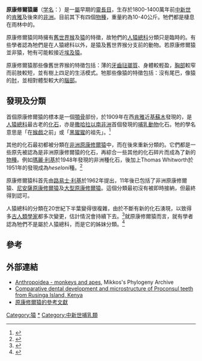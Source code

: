 {{Automatic taxobox
| taxon = Proconsul
| authority =Hopwood, 1933
| name = 原康修爾猿
| fossil_range = {{Fossil  range|18|14}}[[中新世|中新世]]
| image = Proconsul skeleton reconstitution (University of Zurich).JPG
| image_width = 250px
| subdivision_ranks = [[種|種]]
| subdivision = 
* [[非洲原康修爾猿|非洲原康修爾猿]] ''P. africanus''
* [[尼安薩原康修爾猿|尼安薩原康修爾猿]] ''P. nyanzae''
* [[大型原康修爾猿|大型原康修爾猿]] ''P. major''
* ''P. heseloni''
}}

'''原康修爾猿屬'''（[[学名|学名]]：''{{lang|la|Proconsul}}''）是一[[屬|屬]]早期的[[靈長目|靈長目]]，生存於1800-1400萬年前[[中新世|中新世]]的[[肯雅|肯雅]]及後來的[[非洲|非洲]]。目前其下有四個[[物種|物種]]，重量約為10-40公斤。牠們都是棲息在雨林中的。

原康修爾猿同時擁有[[舊世界猴|舊世界猴]]及[[猿|猿]]的特徵，故牠們的[[人猿總科|人猿總科]]分類只是臨時的。有些學者認為牠們是在人猿總科以外，是猿及舊世界猴分支前的動物。若原康修爾猿並非猿，牠有可能較接近[[埃及猿|埃及猿]]。

原康修爾猿那些像舊世界猴的特徵包括：薄的[[牙齒|牙齒]][[琺瑯質|琺瑯質]]、身體較輕盈，[[胸部|胸部]]較窄而前肢較短，並有樹上四足的生活模式。牠那些像猿的特徵包括：沒有尾巴，像猿的[[肘|肘]]，並相對體型較大的[[腦部|腦部]]。

== 發現及分類 ==
首個原康修爾猿的標本是一個[[顎骨|顎骨]]部份，於1909年在西[[肯雅|肯雅]]近[[基蘇木|基蘇木]]發現的，是[[人猿總科|人猿總科]]最古老的[[化石|化石]]，亦是[[撒哈拉以南非洲|撒哈拉以南非洲]]首個發現的[[哺乳動物|哺乳動物]]化石。牠的學名意思是「在[[猴戲|猴戲]]之前」或「[[黑猩猩|黑猩猩]]的祖先」。<ref name=morell>{{Cite book en|author=Virginia Morell|year=1996|title=Ancestral Passions: The Leakey Family and the Quest for Humankind's Beginnings|publisher=Touchstone|id=ISBN 978-0-684-82470-3}}</ref>

其他的化石最初都被分類在[[非洲原康修爾猿|非洲原康修爾猿]]中，而在後來重新分類的。它們都是一些原先被認為是非洲原康修爾猿的化石，再綜合一些其他的化石碎片而成為了新的[[物種|物種]]。例如[[瑪麗·利基|瑪麗·利基]]於1948年發現的非洲種化石，後加上Thomas Whitworth於1951年的發現成為''heseloni''種。<ref name=walker2005>{{Cite book en|author=Alan Walker and Pat Shipman|title=The Ape in the tree: An Intellectual & Natural History of Proconsul|publisher=The Belknap Press of Harvard University Press|location=Cambridge, Massachusetts, London, England|year=2005|id=ISBN 0-674-01675-0|url=http://www.hup.harvard.edu/pdf/WALAPE_excerpt.pdf|access-date=2008-02-23|archive-date=2006-09-08|archive-url=https://web.archive.org/web/20060908034858/http://www.hup.harvard.edu/pdf/WALAPE_excerpt.pdf|dead-url=yes}}</ref>

原康修爾猿科首先由[[路易士·利基|路易士·利基]]於1962年提出，11年後已包括了非洲原康修爾猿、[[尼安薩原康修爾猿|尼安薩原康修爾猿]]及[[大型原康修爾猿|大型原康修爾猿]]。這個分類最初沒有被即時接納，但最終得到認可。

人猿總科的分類在20世紀下半葉變得很複雜，由於不斷有新的化石湧現，以致得多[[古人類學家|古人類學家]]都多次變更，估計情況會持續下去。<ref name=russel2006>{{Cite book en|url=http://books.google.com/books?id=LTG0GnSEiKUC&pg=RA2-PA23&lpg=RA2-PA23&dq=%22proconsul+nyanzae%22&source=web&ots=52esPJKbZy&sig=LhLrdo2jRrlS2wDggr3RAvzBST8#PRA2-PA15,M1|chapter=Seven Decades of East African Miocene Anthropoid Studies|author=Russel H. Tuttle|title=Human Origins and Environmental Backgrounds|publisher=Springer|year=2006|id=ISBN 0-387-29638-7|access-date=2008-02-23|archive-date=2016-06-14|archive-url=https://web.archive.org/web/20160614160941/https://books.google.com/books?id=LTG0GnSEiKUC&pg=RA2-PA23&lpg=RA2-PA23&dq=%22proconsul+nyanzae%22&source=web&ots=52esPJKbZy&sig=LhLrdo2jRrlS2wDggr3RAvzBST8#PRA2-PA15,M1|dead-url=no}}</ref>就原康修爾猿而言，就有學者認為牠們不是屬於人猿總科，而是它的姊妹分類。<ref>{{Cite journal en|author=P Andrews, L Martin|url=http://www.sciencedirect.com/science?_ob=ArticleURL&_udi=B6WJS-4F1SV8P-7&_user=10&_coverDate=01%2F31%2F1987&_rdoc=1&_fmt=&_orig=search&_sort=d&view=c&_acct=C000050221&_version=1&_urlVersion=0&_userid=10&md5=12ec67351b34b528e7cce606a655d906|title=Cladistic relationships of extant and fossil hominoids|journal=Journal of Human Evolution|volume=16|issue=1|date=January 1987|pages=101-118|access-date=2008-02-23|archive-date=2008-01-28|archive-url=https://web.archive.org/web/20080128193647/http://www.sciencedirect.com/science?_ob=ArticleURL&_udi=B6WJS-4F1SV8P-7&_user=10&_coverDate=01%2F31%2F1987&_rdoc=1&_fmt=&_orig=search&_sort=d&view=c&_acct=C000050221&_version=1&_urlVersion=0&_userid=10&md5=12ec67351b34b528e7cce606a655d906|dead-url=no}}</ref>

== 參考 ==
{{reflist}}

== 外部連結 ==
{{维基物种|Proconsul}}
{{Commons category|Proconsul}}
* [https://web.archive.org/web/20071223080304/http://www.fmnh.helsinki.fi/users/haaramo/Metazoa/Deuterostoma/Chordata/Synapsida/Eutheria/Primates/anthropoidea.htm Anthropoidea - monkeys and apes], Mikkos's Phylogeny Archive
* [http://www.anat.ucl.ac.uk/research/dean/references/beynon_etal_jhe35.pdf Comparative dental development and microstructure of Proconsul teeth from Rusinga Island, Kenya]{{dead link|date=2017年12月 |bot=InternetArchiveBot |fix-attempted=yes }}
* [http://hcr3.isiknowledge.com/formViewCharacteristic.cgi?table=Publication&link1=Browse&link2=Results&link3=Biography&id=1590&nav=p1 原康修爾猿的參考文獻] {{Wayback|url=http://hcr3.isiknowledge.com/formViewCharacteristic.cgi?table=Publication&link1=Browse&link2=Results&link3=Biography&id=1590&nav=p1 |date=20070929111546 }}
{{簡鼻亞目|Ho.}}
{{Taxonbar|from=Q131791}}

[[Category:猿|Category:猿]]
[[Category:原康修爾猿|*]]
[[Category:中新世哺乳類|Category:中新世哺乳類]]